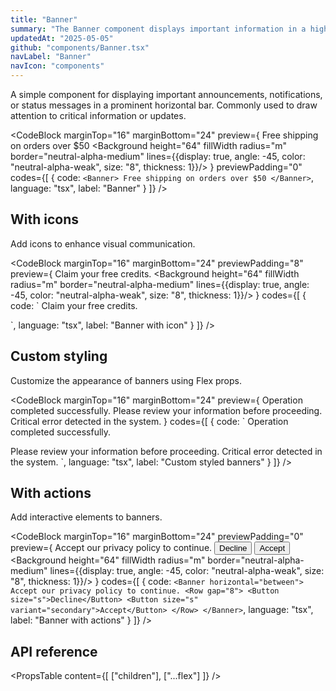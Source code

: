 ```yaml
---
title: "Banner"
summary: "The Banner component displays important information in a highlighted horizontal bar across the interface."
updatedAt: "2025-05-05"
github: "components/Banner.tsx"
navLabel: "Banner"
navIcon: "components"
---
```


A simple component for displaying important announcements, notifications, or status messages in a prominent horizontal bar. Commonly used to draw attention to critical information or updates.

<CodeBlock
  marginTop="16"
  marginBottom="24"
  preview={
    <Column fillWidth>
      <Banner>
        Free shipping on orders over $50
      </Banner>
      <Row fillWidth padding="8">
        <Background height="64" fillWidth radius="m" border="neutral-alpha-medium" lines={{display: true, angle: -45, color: "neutral-alpha-weak", size: "8", thickness: 1}}/>
      </Row>
    </Column>
  }
  previewPadding="0"
  codes={[
    {
      code:
`<Banner>
    Free shipping on orders over $50
</Banner>`,
      language: "tsx",
      label: "Banner"
    }
  ]}
/>

## With icons

Add icons to enhance visual communication.

<CodeBlock
  marginTop="16"
  marginBottom="24"
  previewPadding="8"
  preview={
    <Column fillWidth gap="8">
      <Banner radius="s">
        <Icon name="check" size="s" /> Claim your free credits.
      </Banner>
      <Row fillWidth padding="8">
        <Background height="64" fillWidth radius="m" border="neutral-alpha-medium" lines={{display: true, angle: -45, color: "neutral-alpha-weak", size: "8", thickness: 1}}/>
      </Row>
    </Column>
  }
  codes={[
    {
      code:
`<Banner radius="s">
    <Icon name="check" size="s" />
    Claim your free credits.
</Banner>

<Row fillWidth padding="8">
    <Background height="64" fillWidth radius="m" border="neutral-alpha-medium" lines={{display: true, angle: -45, color: "neutral-alpha-weak", size: "8", thickness: 1}}/>
</Row>`,
      language: "tsx",
      label: "Banner with icon"
    }
  ]}
/>

## Custom styling

Customize the appearance of banners using Flex props.

<CodeBlock
  marginTop="16"
  marginBottom="24"
  preview={
    <Column gap="16" fillWidth>
      <Banner radius="s" border="success-medium" background="success-weak" onBackground="success-medium">
        <Icon name="check" size="s" />
        Operation completed successfully.
      </Banner>
      <Banner radius="s" border="warning-medium" background="warning-weak" onBackground="warning-medium">
        <Icon name="warning" size="s" />
        Please review your information before proceeding.
      </Banner>
      <Banner radius="s" border="danger-medium" background="danger-weak" onBackground="danger-medium">
        <Icon name="danger" size="s" />
        Critical error detected in the system.
      </Banner>
    </Column>
  }
  codes={[
    {
      code:
`<Banner solid="success-medium" onSolid="success-strong">
    <Icon name="check" size="s" />
    Operation completed successfully.
</Banner>

<Banner solid="warning-medium" onSolid="warning-strong">
    <Icon name="warning" size="s" />
    Please review your information before proceeding.
</Banner>

<Banner solid="danger-medium" onSolid="danger-strong">
    <Icon name="alert" size="s" />
    Critical error detected in the system.
</Banner>`,
      language: "tsx",
      label: "Custom styled banners"
    }
  ]}
/>

## With actions

Add interactive elements to banners.

<CodeBlock
  marginTop="16"
  marginBottom="24"
  previewPadding="0"
  preview={
    <Column fillWidth>
      <Banner horizontal="between">
        Accept our privacy policy to continue.
        <Row gap="8">
          <Button size="s">Decline</Button>
          <Button size="s" variant="secondary">Accept</Button>
        </Row>
      </Banner>
      <Row fillWidth padding="8">
        <Background height="64" fillWidth radius="m" border="neutral-alpha-medium" lines={{display: true, angle: -45, color: "neutral-alpha-weak", size: "8", thickness: 1}}/>
      </Row>
    </Column>
  }
  codes={[
    {
      code:
`<Banner horizontal="between">
    Accept our privacy policy to continue.
    <Row gap="8">
      <Button size="s">Decline</Button>
      <Button size="s" variant="secondary">Accept</Button>
    </Row>
</Banner>`,
      language: "tsx",
      label: "Banner with actions"
    }
  ]}
/>

## API reference

<PropsTable
  content={[
    ["children"],
    ["...flex"]
  ]}
/>